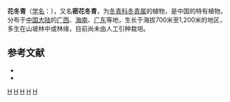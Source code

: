 {{Speciesbox 
| taxon = Ilex confertiflora
| authority = Merr.
| subdivision_ranks =[[变种|变种]]
| subdivision =
* 花冬青 ''I. c.'' var. ''confertiflora''
* [[广西密花冬青|广西密花冬青]] ''I. c.'' var. ''kwangsiensis''
}}

'''花冬青'''（[[学名|学名]]：{{lang|la|''Ilex confertiflora''}}），又名'''密花冬青'''，为[[冬青科|冬青科]][[冬青属|冬青属]]的植物，是中国的特有植物。分布于[[中国大陆|中国大陆]]的[[广西|广西]]、[[海南|海南]]、[[广东|广东]]等地，生长于海拔700米至1,200米的地区，多生在山坡林中或林缘，目前尚未由人工引种栽培。

== 参考文献 ==

* {{cite web| url =http://www.bioinfo.cn/db05/KmzwSpecies.php?action=view&id=14099| title =花冬青（原变种）| work =《中国高等植物数据库全库》| publisher =中国科学院微生物研究所| author =昆明植物研究所| accessdate =2009-02-24| deadurl =yes| archiveurl =https://web.archive.org/web/20160305034720/http://www.bioinfo.cn/db05/KmzwSpecies.php?action=view&id=14099| archivedate =2016-03-05}}
*{{CPNI | zh=密花冬青 | id=CPNI-127-26235 | binomial=Ilex confertiflora | authority= | sub= | var= | f= | cv= | accessdate=2013年1月17日}}
{{Taxonbar|from=Q10953390}}

[[Category:冬青属|H]]
[[Category:中國特有植物|H]]
[[Category:广西植物|H]]
[[Category:海南植物|H]]
[[Category:广东植物|H]]